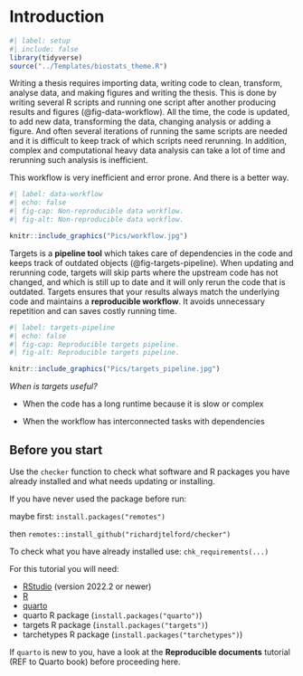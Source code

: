 

# Introduction

```r
#| label: setup
#| include: false
library(tidyverse)
source("../Templates/biostats_theme.R")
```

Writing a thesis requires importing data, writing code to clean, transform, analyse data, and making figures and writing the thesis.
This is done by writing several R scripts and running one script after another producing results and figures (@fig-data-workflow).
All the time, the code is updated, to add new data, transforming the data, changing analysis or adding a figure.
And often several iterations of running the same scripts are needed and it is difficult to keep track of which scripts need rerunning.
In addition, complex and computational heavy data analysis can take a lot of time and rerunning such analysis is inefficient.

This workflow is very inefficient and error prone.
And there is a better way.

```r
#| label: data-workflow
#| echo: false
#| fig-cap: Non-reproducible data workflow.
#| fig-alt: Non-reproducible data workflow.

knitr::include_graphics("Pics/workflow.jpg")

```

Targets is a **pipeline tool** which takes care of dependencies in the code and keeps track of outdated objects (@fig-targets-pipeline).
When updating and rerunning code, targets will skip parts where the upstream code has not changed, and which is still up to date and it will only rerun the code that is outdated.
Targets ensures that your results always match the underlying code and maintains a  **reproducible workflow**. 
It avoids unnecessary repetition and can saves costly running time.

```r
#| label: targets-pipeline
#| echo: false
#| fig-cap: Reproducible targets pipeline.
#| fig-alt: Reproducible targets pipeline.

knitr::include_graphics("Pics/targets_pipeline.jpg")

```


*When is targets useful?*

- When the code has a long runtime because it is slow or complex

- When the workflow has interconnected tasks with dependencies


::: callout-note
## Before you start

Use the `checker` function to check what software and R packages you have already installed and what needs updating or installing.

If you have never used the package before run:

maybe first: `install.packages("remotes")`

then `remotes::install_github("richardjtelford/checker")`

<!-- What needs to be in here? -->
To check what you have already installed use:
`chk_requirements(...)`

For this tutorial you will need:

-   [RStudio](https://www.rstudio.com/products/rstudio/) (version 2022.2 or newer)
-   [R](https://cran.r-project.org/)
-   [quarto](https://quarto.org/docs/get-started/ "Download quarto")
-   quarto R package (`install.packages("quarto")`)
-   targets R package (`install.packages("targets")`)
-   tarchetypes R package (`install.packages("tarchetypes")`)

If `quarto` is new to you, have a look at the **Reproducible documents** tutorial (REF to Quarto book) before proceeding here.
:::
